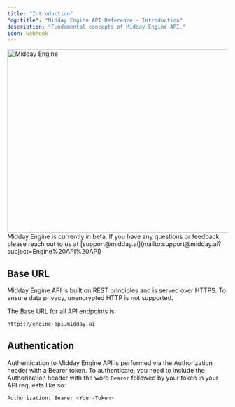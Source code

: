 ```yaml
---
title: "Introduction"
"og:title": "Midday Engine API Reference - Introduction"
description: "Fundamental concepts of Midday Engine API."
icon: webhook
---
```


<Frame>
  <img src="/images/engine.png" alt="Midday Engine" width="800" height="420" />
</Frame>

<Info>
  Midday Engine is currently in beta. If you have any questions or feedback,
  please reach out to us at
  [support@midday.ai](mailto:support@midday.ai?subject=Engine%20API%20API)
</Info>

## Base URL

Midday Engine API is built on REST principles and is served over HTTPS. To ensure data privacy, unencrypted HTTP is not supported.

The Base URL for all API endpoints is:

```bash Terminal
https://engine-api.midday.ai
```

## Authentication

Authentication to Midday Engine API is performed via the Authorization header with a Bearer token. To authenticate, you need to include the Authorization header with the word `Bearer` followed by your token in your API requests like so:

```bash Terminal
Authorization: Bearer <Your-Token>
```
